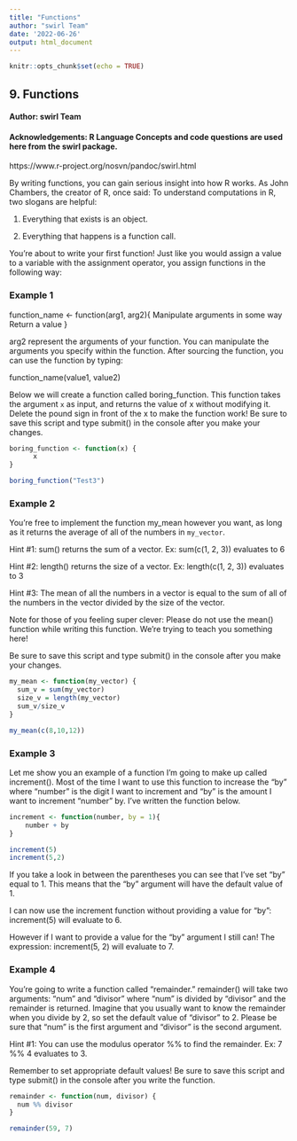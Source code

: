 ```yaml
---
title: "Functions"
author: "swirl Team"
date: '2022-06-26'
output: html_document
---
```


```r
knitr::opts_chunk$set(echo = TRUE)
```
## 9. Functions

#### Author: swirl Team

#### Acknowledgements: R Language Concepts and code questions are used here from the swirl package.
https://www.r-project.org/nosvn/pandoc/swirl.html

By writing functions, you can gain serious insight into how R works. As
John Chambers, the creator of R, once said:
To understand computations in R, two slogans are helpful:

1. Everything that exists is an object. 

2. Everything that happens is a function call.

You're about to write your first function! Just like you would assign a value 
to a variable with the assignment operator, you assign functions in the following way:

### Example 1

function_name <- function(arg1, arg2){
Manipulate arguments in some way
Return a value
}

arg2 represent the arguments of your function. You can manipulate the arguments
you specify within the function. After sourcing the function, you can use the 
function by typing:
 
function_name(value1, value2)

Below we will create a function called boring_function. This function takes
the argument `x` as input, and returns the value of x without modifying it.
Delete the pound sign in front of the x to make the function work! Be sure to 
save this script and type submit() in the console after you make your changes.

```r
boring_function <- function(x) {
      x
}
```
```r
boring_function("Test3")
```
### Example 2
You're free to implement the function my_mean however you want, as long as it
returns the average of all of the numbers in `my_vector`.

Hint #1: sum() returns the sum of a vector.
	Ex: sum(c(1, 2, 3)) evaluates to 6

Hint #2: length() returns the size of a vector.
	Ex: length(c(1, 2, 3)) evaluates to 3

 Hint #3: The mean of all the numbers in a vector is equal to the sum of all of
	   the numbers in the vector divided by the size of the vector.

Note for those of you feeling super clever: Please do not use the mean()
 function while writing this function. We're trying to teach you something 
 here!

Be sure to save this script and type submit() in the console after you make 
your changes.

```r
my_mean <- function(my_vector) {
  sum_v = sum(my_vector)
  size_v = length(my_vector)
  sum_v/size_v
}
```

```r
my_mean(c(8,10,12))

```
### Example 3
Let me show you an example of a function I'm going to make up called
increment(). Most of the time I want to use this function to increase the
"by" where "number" is the digit I want to increment and "by" is the amount I
want to increment "number" by. I've written the function below. 

```r
increment <- function(number, by = 1){
    number + by
}
```

```r
increment(5)
increment(5,2)
```

If you take a look in between the parentheses you can see that I've set
"by" equal to 1. This means that the "by" argument will have the default
 value of 1.

I can now use the increment function without providing a value for "by": 
increment(5) will evaluate to 6. 

However if I want to provide a value for the "by" argument I still can! The
expression: increment(5, 2) will evaluate to 7. 


### Example 4
You're going to write a function called "remainder." remainder() will take
two arguments: "num" and "divisor" where "num" is divided by "divisor" and
the remainder is returned. Imagine that you usually want to know the remainder
when you divide by 2, so set the default value of "divisor" to 2. Please be
sure that "num" is the first argument and "divisor" is the second argument.

Hint #1: You can use the modulus operator %% to find the remainder.
Ex: 7 %% 4 evaluates to 3. 

Remember to set appropriate default values! Be sure to save this 
script and type submit() in the console after you write the function.

```r
remainder <- function(num, divisor) {
  num %% divisor
}
```

```r
remainder(59, 7)
```


